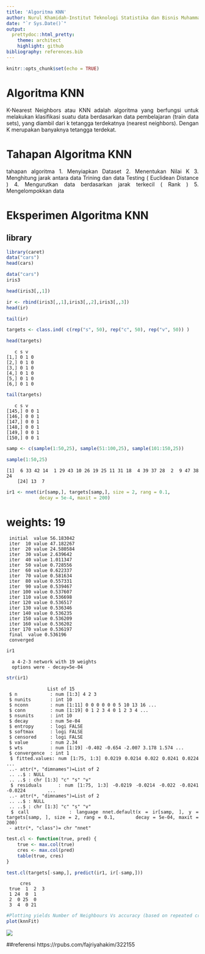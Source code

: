 ```yaml
---
title: 'Algoritma KNN'
author: Nurul Khamidah-Institut Teknologi Statistika dan Bisnis Muhammadiyah
date: "`r Sys.Date()`"
output:
  prettydoc::html_pretty:
    theme: architect
    highlight: github
bibliography: references.bib
---
```


```{=html}
<style>
body{
text-align: justify}
</style>
```
```r
knitr::opts_chunk$set(echo = TRUE)
```

# Algoritma KNN
K-Nearest Neighbors atau KNN adalah algoritma yang berfungsi untuk melakukan klasifikasi suatu data berdasarkan data pembelajaran (train data sets), yang diambil dari k tetangga terdekatnya (nearest neighbors). Dengan K merupakan banyaknya tetangga terdekat.


# Tahapan Algoritma KNN
tahapan algoritma 1. Menyiapkan Dataset
2. Menentukan Nilai K
3. Menghitung jarak antara data Trining dan data Testing ( Euclidean Distance )
4. Mengurutkan data berdasarkan jarak terkecil ( Rank )
5. Mengelompokkan data

# Eksperimen Algoritma KNN
## library


```r
library(caret)
data("cars")
head(cars)
```

```r
data("cars")
iris3
```

```r
head(iris3[,,1])
```

```r
ir <- rbind(iris3[,,1],iris3[,,2],iris3[,,3])
head(ir)
```

```r
tail(ir)
```

```r
targets <- class.ind( c(rep("s", 50), rep("c", 50), rep("v", 50)) )
```

```r
head(targets)
```

       c s v
    [1,] 0 1 0
    [2,] 0 1 0
    [3,] 0 1 0
    [4,] 0 1 0
    [5,] 0 1 0
    [6,] 0 1 0
```r
tail(targets)
```

       c s v
    [145,] 0 0 1
    [146,] 0 0 1
    [147,] 0 0 1
    [148,] 0 0 1
    [149,] 0 0 1
    [150,] 0 0 1
```r
samp <- c(sample(1:50,25), sample(51:100,25), sample(101:150,25))
```

```r
sample(1:50,25)
```

    [1]  6 33 42 14  1 29 43 10 26 19 25 11 31 18  4 39 37 28  2  9 47 38 24
        [24] 13  7
```r
ir1 <- nnet(ir[samp,], targets[samp,], size = 2, rang = 0.1,
            decay = 5e-4, maxit = 200)
```
# weights:  19

     initial  value 56.183042 
     iter  10 value 47.182267
     iter  20 value 24.580584
     iter  30 value 2.639642
     iter  40 value 1.011347
     iter  50 value 0.728556
     iter  60 value 0.622337
     iter  70 value 0.581634
     iter  80 value 0.557331
     iter  90 value 0.539467
     iter 100 value 0.537607
     iter 110 value 0.536698
     iter 120 value 0.536517
     iter 130 value 0.536346
     iter 140 value 0.536235
     iter 150 value 0.536209
     iter 160 value 0.536202
     iter 170 value 0.536197
     final  value 0.536196 
     converged
```r
ir1 
```
      a 4-2-3 network with 19 weights
      options were - decay=5e-04
```r
str(ir1)
```
 
                   List of 15
     $ n            : num [1:3] 4 2 3
     $ nunits       : int 10
     $ nconn        : num [1:11] 0 0 0 0 0 0 5 10 13 16 ...
     $ conn         : num [1:19] 0 1 2 3 4 0 1 2 3 4 ...
     $ nsunits      : int 10
     $ decay        : num 5e-04
     $ entropy      : logi FALSE
     $ softmax      : logi FALSE
     $ censored     : logi FALSE
     $ value        : num 2.34
     $ wts          : num [1:19] -0.402 -0.654 -2.007 3.178 1.574 ...
     $ convergence  : int 1
     $ fitted.values: num [1:75, 1:3] 0.0219 0.0214 0.022 0.0241 0.0224 ...
     ..- attr(*, "dimnames")=List of 2
     .. ..$ : NULL
     .. ..$ : chr [1:3] "c" "s" "v"
     $ residuals    : num [1:75, 1:3] -0.0219 -0.0214 -0.022 -0.0241 -0.0224        ...
     ..- attr(*, "dimnames")=List of 2
     .. ..$ : NULL
     .. ..$ : chr [1:3] "c" "s" "v"
     $ call         : language nnet.default(x = ir[samp, ], y = targets[samp, ], size = 2, rang = 0.1,      decay = 5e-04, maxit = 200)
     - attr(*, "class")= chr "nnet"
```r
test.cl <- function(true, pred) {
    true <- max.col(true)
    cres <- max.col(pred)
    table(true, cres)
}
```

```r
test.cl(targets[-samp,], predict(ir1, ir[-samp,]))
```

         cres
     true  1  2  3
     1 24  0  1
     2  0 25  0
     3  4  0 21
```r
#Plotting yields Number of Neighbours Vs accuracy (based on repeated cross validation)
plot(knnFit)
```

![](https://cdn.mathpix.com/snip/images/7H_NXrdq94AQ9ixDVNgRdEGzwv4vLCvOzB7sQudIHZ4.original.fullsize.png)

##referensi
https://rpubs.com/fajriyahakim/322155

